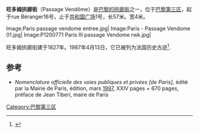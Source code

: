 '''旺多姆拱廊街'''（Passage Vendôme）是[[巴黎的拱廊街|巴黎的拱廊街]]之一，位于[[巴黎第三区|巴黎第三区]]，起于rue Béranger16号，止于[[共和国广场_(巴黎)|共和国广场]]1号，长57米。宽4米。
<gallery>
Image:Paris passage vendome entree.jpg|
Image:Paris - Passage Vendome 01.jpg|
Image:P1200771 Paris III passage Vendome rwk.jpg|
</gallery>
旺多姆拱廊街建于1827年。1987年4月13日，它已被列为法国历史古迹<ref>{{Base Mérimée|PA00086231}}</ref>.

== 参考==
* ''Nomenclature officielle des voies publiques et privées [de Paris]'', édité par la Mairie de Paris, {{9e}} édition, mars [[1997|1997]], XXIV pages + 670 pages, préface de Jean Tiberi, maire de Paris {{ISBN|2-9511599-0-0}}
<references/>
[[Category:巴黎第三区|Category:巴黎第三区]]
